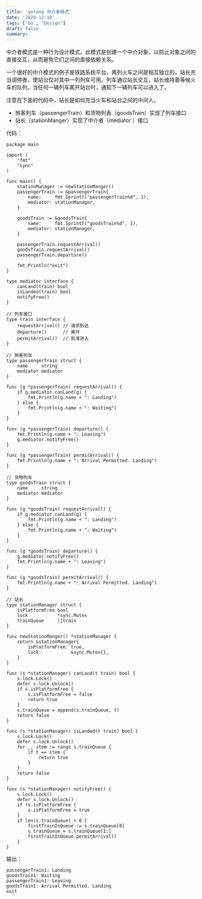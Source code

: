 ```yaml
---
title: 'golang 中介者模式'
date: '2020-12-10'
tags: ['Go', 'Design']
draft: false
summary: 
---
```


中介者模式是一种行为设计模式。此模式是创建一个中介对象，以防止对象之间的直接交互，从而避免它们之间的直接依赖关系。

一个很好的中介模式的例子是铁路系统平台，两列火车之间是相互独立的，站长充当调停者，使站台仅对其中一列列车可用。列车通过站长交互，站长维持着等候火车的队列，当任何一辆列车离开站台时，通知下一辆列车可以进入了。

注意在下面的代码中，站长是如何充当火车和站台之间的中间人。

* 旅客列车（passengerTrain）和货物列表（goodsTrain）实现了列车接口
* 站长（stationManger）实现了中介者（mediator ）接口

代码：
```
package main

import (
	"fmt"
	"sync"
)

func main() {
	stationManager := newStationManger()
	passengerTrain := &passengerTrain{
		name:     fmt.Sprintf("passengerTrain%d", 1),
		mediator: stationManager,
	}

	goodsTrain := &goodsTrain{
		name:     fmt.Sprintf("goodsTrain%d", 1),
		mediator: stationManager,
	}

	passengerTrain.requestArrival()
	goodsTrain.requestArrival()
	passengerTrain.departure()

	fmt.Println("exit")
}

type mediator interface {
	canLand(train) bool
	isLanded(train) bool
	notifyFree()
}

// 列车接口
type train interface {
	requestArrival() // 请求到达
	departure()      // 离开
	permitArrival()  // 批准进入
}

// 旅客列车
type passengerTrain struct {
	name     string
	mediator mediator
}

func (g *passengerTrain) requestArrival() {
	if g.mediator.canLand(g) {
		fmt.Println(g.name + ": Landing")
	} else {
		fmt.Println(g.name + ": Waiting")
	}
}

func (g *passengerTrain) departure() {
	fmt.Println(g.name + ": Leaving")
	g.mediator.notifyFree()
}

func (g *passengerTrain) permitArrival() {
	fmt.Println(g.name + ": Arrival Permitted. Landing")
}

// 货物列车
type goodsTrain struct {
	name     string
	mediator mediator
}

func (g *goodsTrain) requestArrival() {
	if g.mediator.canLand(g) {
		fmt.Println(g.name + ": Landing")
	} else {
		fmt.Println(g.name + ": Waiting")
	}
}

func (g *goodsTrain) departure() {
	g.mediator.notifyFree()
	fmt.Println(g.name + ": Leaving")
}

func (g *goodsTrain) permitArrival() {
	fmt.Println(g.name + ": Arrival Permitted. Landing")
}

// 站长
type stationManager struct {
	isPlatformFree bool
	lock           *sync.Mutex
	trainQueue     []train
}

func newStationManger() *stationManager {
	return &stationManager{
		isPlatformFree: true,
		lock:           &sync.Mutex{},
	}
}

func (s *stationManager) canLand(t train) bool {
	s.lock.Lock()
	defer s.lock.Unlock()
	if s.isPlatformFree {
		s.isPlatformFree = false
		return true
	}
	s.trainQueue = append(s.trainQueue, t)
	return false
}

func (s *stationManager) isLanded(t train) bool {
	s.lock.Lock()
	defer s.lock.Unlock()
	for _, item := range s.trainQueue {
		if t == item {
			return true
		}
	}
	return false
}

func (s *stationManager) notifyFree() {
	s.lock.Lock()
	defer s.lock.Unlock()
	if !s.isPlatformFree {
		s.isPlatformFree = true
	}
	if len(s.trainQueue) > 0 {
		firstTrainInQueue := s.trainQueue[0]
		s.trainQueue = s.trainQueue[1:]
		firstTrainInQueue.permitArrival()
	}
}

```
输出：
```
passengerTrain1: Landing
goodsTrain1: Waiting
passengerTrain1: Leaving
goodsTrain1: Arrival Permitted. Landing
exit
```